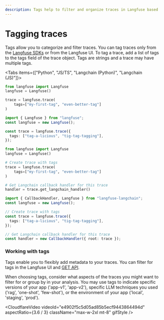 ```yaml
---
description: Tags help to filter and organize traces in Langfuse based on use case, functions/apis used, environment and other criteria.
---
```


# Tagging traces


Tags allow you to categorize and filter traces. You can tag traces only from the [Langfuse SDKs](/docs/sdk) or from the Langfuse UI. To tag a trace, add a list of tags to the tags field of the trace object. Tags are strings and a trace may have multiple tags.

<Tabs items={["Python", "JS/TS", "Langchain (Python)", "Langchain (JS)"]}>
<Tab>

```python
from langfuse import Langfuse
langfuse = Langfuse()

trace = langfuse.trace(
    tags=["my-first-tag", "even-better-tag"]
)
```

</Tab>

<Tab>

```typescript
import { Langfuse } from "langfuse";
const langfuse = new Langfuse();

const trace = langfuse.trace({
  tags: ["tag-a-licious", "tig-tag-tagging"],
});
```

</Tab>

<Tab>

```python
from langfuse import Langfuse
langfuse = Langfuse()

# Create trace with tags
trace = langfuse.trace(
    tags=["my-first-tag", "even-better-tag"]
)

# Get Langchain callback handler for this trace
handler = trace.get_langchain_handler()
```

</Tab>

<Tab>

```typescript
import { CallbackHandler, Langfuse } from "langfuse-langchain";
const langfuse = new Langfuse();

// Create trace with tags
const trace = langfuse.trace({
  tags: ["tag-a-licious", "tig-tag-tagging"],
});

// Get Langchain callback handler for this trace
const handler = new CallbackHandler({ root: trace });
```

</Tab>

</Tabs>

### Working with tags

Tags enable you to flexibly add metadata to your traces.
You can filter for tags in the Langfuse UI and [GET API](https://api.reference.langfuse.com/).

When choosing tags, consider what aspects of the traces you might want to filter for or group by in your analysis. You may use tags to indicate specific versions of your app ('app-v1', 'app-v2'), specific LLM techniques you used ('rag', 'one-shot', 'few-shot'), or the environment of your app ('local', 'staging', 'prod').

<CloudflareVideo
  videoId="e4902f5c5d05ad85b5ecf9443864494d"
  aspectRatio={3.6 / 3}
  className="max-w-2xl mt-8"
  gifStyle
/>
